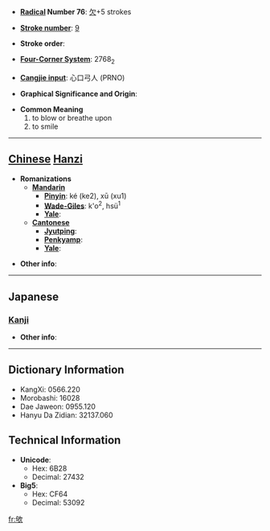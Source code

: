 * '''[[Wiktionary:Chinese radical index| Radical]] Number 76''': [[Wiktionary:Chinese radical index 欠|欠]]+5 strokes

* '''[[Wiktionary:Chinese total strokes index|Stroke number]]''': [[Wiktionary:Chinese total strokes index 9|9]]

* '''Stroke order''': 

* '''[[Wiktionary:Chinese four corner index|Four-Corner System]]''': 2768<sub>2</sub>

* '''[[Wiktionary:Chinese Cangjie index|Cangjie input]]''': 心口弓人 (PRNO)

* '''Graphical Significance and Origin''': 

* '''Common Meaning'''
*#to blow or breathe upon
*# to smile


----

== [[Chinese]] [[Hanzi]] ==

* '''Romanizations'''
** '''[[Mandarin]]'''
*** '''[[Pinyin]]''': ké (ke2), xū (xu1)
*** '''[[Wade-Giles]]''': k'o<sup>2</sup>, hsü<sup>1</sup>
*** '''[[Yale]]''': 
** '''[[Cantonese]]'''
*** '''[[Jyutping]]''':
*** '''[[Penkyamp]]''': 
*** '''[[Yale]]''': 

* '''Other info''': 

----

==Japanese==
===[[Kanji]]===
{{kanji|on readings=[[く]] (ku)|kun readings=[[ふく]] (fuku)}}

* '''Other info''':  

----

== Dictionary Information ==

* KangXi: 0566.220
* Morobashi: 16028
* Dae Jaweon: 0955.120
* Hanyu Da Zidian: 32137.060

== Technical Information ==

* '''Unicode''':
** Hex: 6B28
** Decimal: 27432
* '''Big5''':
** Hex: CF64
** Decimal: 53092

[[fr:欨]]
